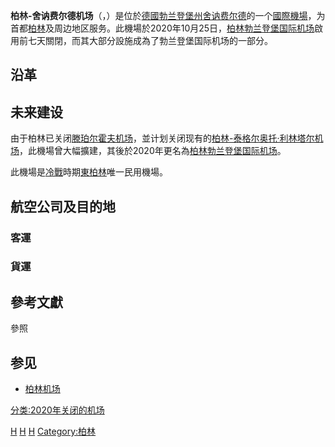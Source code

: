 {{Infobox airport
| name                   = 柏林-舍訥費爾德機場
| nativename             = Flughafen Berlin-Schönefeld
| image                  = SXF Logo.svg
| image-width            = 250
| image2                 = FLUGHAFEN SCHONEFELD BERLIN GERMANY JUNE 2013 (9025967808).jpg
| image2-width           = 250
| IATA                   = <s>SXF</s>
| ICAO                   = <s>EDDB</s>, <s>ETBS</s><sub>（1995年以前）</sub>
| type                   = 民用
| owner                  = 
| operator               = 
| city-served            = {{GER}}[[柏林|柏林]]
| location               = [[舍讷费尔德|舍讷费尔德]]
| focus_city             =
* [[易捷航空|易捷航空]]
* [[日耳曼尼亞航空|日耳曼尼亞航空]]
* [[瑞安航空|瑞安航空]]
| elevation-f            = 157
| elevation-m            = 48
| coordinates            = {{coord|52|22|43|N|013|31|14|E|region:DE|display=inline,title}}
| website                = [http://www.berlin-airport.de/en/travellers-sxf/index.php berlin-airport.de]
| pushpin_map            = Germany Berlin
| pushpin_label_position = 
| pushpin_label          = SXF
| pushpin_map_alt        = 
| pushpin_mapsize        = 
| pushpin_image          = 
| pushpin_map_caption    = 機場在柏林的位置
| metric-rwy             = y
| r1-number              = 07L/25R
| r1-length-f            = 11,881
| r1-length-m            = 3,600
| r1-surface             = [[柏油|柏油]]
| stat-year              = 2017
| stat1-header           = 旅客吞吐量（人）
| stat1-data             = {{increase}} 12,900,000
| footnotes              = <small>Sources: German [[Aeronautical_Information_Publication|AIP]] at [[European_Organisation_for_the_Safety_of_Air_Navigation|EUROCONTROL]]
}}

{{Portal box|德國|交通|航空}}

'''柏林-舍讷费尔德机场'''（{{lang|de|{{Audio|Flughafen_Berlin-Schönefeld.ogg|Flughafen Berlin-Schönefeld}}}}，{{airport codes|SXF|EDDB}}）是位於[[德國|德國]][[勃兰登堡州|勃兰登堡州]][[舍讷费尔德|舍讷费尔德]]的一个[[國際機場|國際機場]]，为首都[[柏林|柏林]]及周边地区服务。此機場於2020年10月25日，[[柏林勃兰登堡国际机场|柏林勃兰登堡国际机场]]啟用前七天關閉，而其大部分設施成為了勃兰登堡国际机场的一部分。

== 沿革 ==
{{expand section}}

== 未来建设 ==
由于柏林已关闭[[柏林-滕珀尔霍夫机场|滕珀尔霍夫机场]]，並计划关闭现有的[[柏林-泰格尔奥托·利林塔尔机场|柏林-泰格尔奥托·利林塔尔机场]]，此機場曾大幅擴建，其後於2020年更名為[[柏林勃兰登堡国际机场|柏林勃兰登堡国际机场]]。

此機場是[[冷戰|冷戰]]時期[[東柏林|東柏林]]唯一民用機場。

== 航空公司及目的地 ==
=== 客運 ===
<!--PLEASE DO NOT ADD OR REMOVE ROUTES WITHOUT GIVING A VALID SOURCE. EXACT DATES ARE MANDATORY FOR NEW ROUTES TO BE ADDED HERE. ALSO ADD INLINE CITATIONS IF POSSIBLE.-->
{{Airport destination list
<!-- -->
| [[俄羅斯航空|俄羅斯航空]] | [[謝列梅捷沃國際機場|莫斯科－謝列梅捷沃沃]]、[[普爾科沃機場|聖彼得堡]]
<!-- -->
| [[阿爾及利亞航空|阿爾及利亞航空]] | '''季節性：''' [[阿爾及爾胡阿里·布邁丁機場|阿爾及爾]]
<!-- -->
| [[維亞航空|維亞航空]] | '''季節性包機：''' [[布爾加斯機場|布爾加斯]]、[[瓦爾納機場|瓦爾納]]
<!-- -->
| [[Astra_Airlines|Astra Airlines]] | '''季節性包機：''' [[本-古里安國際機場|特拉維夫－本古里安]]
<!-- -->
| [[德國藍色航空|德國藍色航空]] | '''季節性包機：''' [[馬略卡島帕爾馬機場|馬略卡島帕爾馬]]
<!-- -->
| [[白俄羅斯航空|白俄羅斯航空]] | [[明斯克國際機場|明斯克]]
<!-- -->
| {{nowrap|[[保加利亞包機|保加利亞包機]]}} | '''季節性包機：''' [[布爾加斯機場|布爾加斯]]、 [[瓦爾納機場|瓦爾納]]
<!-- -->
| [[考蘭登航空|考蘭登航空]] | '''季節性：''' [[安塔利亞機場|安塔利亞]]
<!-- -->
| [[易捷航空|易捷航空]] | [[阿姆斯特丹史基浦機場|阿姆斯特丹]]、 [[雅典埃萊夫塞里奧斯·韋尼澤洛斯國際機場|雅典]]（2018年10月27日停辦）、 [[巴塞隆拿-埃爾普拉特機場|巴塞隆拿]]、 [[巴塞爾-米盧斯-弗賴堡歐洲機場|巴塞爾/米盧斯]]、 [[波爾多－梅里尼亞克機場|波爾多]]、 [[布里斯托機場|布里斯托]]、 [[布達佩斯李斯特·費倫茨國際機場|布達佩斯]]、 [[哥本哈根凱斯楚普機場|哥本哈根]]、 [[愛丁堡機場|愛丁堡]]（2018年5月1日停辦）、 [[日內瓦國際機場|日內瓦]]、 [[格拉斯哥機場|格拉斯哥]]、 [[拉納卡國際機場|拉納卡]]、 [[里斯本機場|里斯本]]、 [[利物浦約翰·列儂機場|利物浦]]、 [[格域機場|倫敦–格域]]、 [[倫敦盧頓機場|倫敦–盧頓]]、 [[盧森堡-芬德爾國際機場|盧森堡]]、 [[里昂聖埃克絮佩里機場|里昂]]、 [[馬拉加-太陽海岸機場|馬拉加]]、 [[曼徹斯特機場|曼徹斯特]]、 [[米蘭-馬爾彭薩機場|米蘭-馬爾彭薩]]、 [[馬賽普羅旺斯機場|馬賽]]、 [[那不勒斯國際機場|那不勒斯]]、 [[紐卡斯爾機場|紐卡斯爾]]、 [[尼斯藍色海岸機場|尼斯]]、 [[馬略卡島帕爾馬機場|馬略卡島帕爾馬]]、 [[比薩-聖朱斯托機場|比薩]]、 [[普里什蒂納國際機場|普里什蒂納]]、 [[薩爾茨堡機場|薩爾茨堡]]、 [[本-古里安國際機場|特拉維夫－本古里安]]、 [[特內里費南部機場|特內里費南部]]、 [[塞薩洛尼基馬其頓國際機場|塞薩洛尼基馬其頓]]、 [[圖盧茲-布拉尼亞克機場|圖盧茲]]、 [[威尼斯-泰塞拉機場|威尼斯]]、 [[維也納國際機場|維也納]]、 [[蘇黎世機場|蘇黎世]] <br />'''季節性：''' [[巴斯蒂亞-波瑞塔機場|巴斯蒂亞]]、 [[卡利亞里埃爾馬斯機場|卡利亞里]]、 [[卡塔尼亞-豐塔納羅沙機場|卡塔尼亞]]、 [[克基拉島揚尼斯·卡波迪斯特里亞斯國際機場|克基拉島]]、 [[杜布羅夫尼克機場|杜布羅夫尼克]]、 [[法魯機場|法魯]]、 [[伊拉克利翁尼科斯·卡贊察基斯國際機場|伊拉克利翁]]、 [[拉帕爾馬機場|拉帕爾馬]]、 [[Olbia_–_Costa_Smeralda_Airport|Olbia]]、 [[普拉機場|普拉]]、 [[羅得島迪亞戈拉斯國際機場|羅得島迪亞戈拉斯]]、 [[斯普利特機場|斯普利特]]、 [[塔林倫納特·梅里機場|塔林]]、<ref>{{Cite web |url=https://www.easyjet.com/en |title=存档副本 |access-date=2018-05-07 |archive-date=2017-05-27 |archive-url=https://web.archive.org/web/20170527022823/https://www.easyjet.com/en |dead-url=no }}</ref> [[瓦爾納機場|瓦爾納]]、 [[扎達爾機場|扎達爾]]（2018年6月27日開辦）
<!-- -->
| [[埃及航空|埃及航空]] | [[開羅國際機場|開羅]]
<!-- -->
| [[以色列航空|以色列航空]] | [[本-古里安國際機場|特拉維夫－本古里安]]（2018年10月15日復辦）<ref name="ch-avelal"/>
<!-- -->
| [[FlyEgypt|FlyEgypt]] | '''季節性包機：''' [[沙姆沙伊赫國際機場|沙姆沙伊赫]]<ref name="#1">https://www.tuifly.com/schedule/presentation/schedulePdfRH.do{{dead link|date=November 2017 |bot=InternetArchiveBot |fix-attempted=yes }}</ref>
<!-- -->
| [[自由鳥航空|自由鳥航空]] | '''包機：''' [[安塔利亞機場|安塔利亞]]
<!-- -->
| [[喬治亞航空|喬治亞航空]] | [[第比利斯國際機場|第比利斯]]<ref>{{Cite web |url=https://www.georgian-airways.com/en/information/timetable/ |title=存档副本 |access-date=2018-05-07 |archive-date=2017-10-16 |archive-url=https://web.archive.org/web/20171016175912/https://www.georgian-airways.com/en/information/timetable/ |dead-url=no }}</ref>
<!-- -->
| [[日耳曼尼亞航空|日耳曼尼亞航空]] | [[安塔利亞機場|安塔利亞]]、 [[貝魯特-拉菲克·哈里里國際機場|貝魯特]]、 [[富埃特文圖拉機場|富埃特文圖拉]]、 [[大加那利機場|大加那利]]、 [[洪加達國際機場|洪加達]]、<ref name="germaniaofficial"/> [[阿萊姆港國際機場|阿萊姆港]]、<ref name="germaniaofficial"/> [[帕福斯國際機場|帕福斯]]、 [[伊瑪目何梅尼國際機場|德黑蘭–伊瑪目何梅尼]] <br />'''季節性：''' [[Adana_Şakirpaşa_Airport|Adana]] （2018年6月27日開辦）、 [[米拉斯-博德魯姆機場|博德魯姆]]、 [[布爾加斯機場|布爾加斯]]、 [[伊拉克利翁尼科斯·卡贊察基斯國際機場|伊拉克利翁]] （2018年5月2日開辦）、<ref name="germaniaofficial">{{cite web|url=https://www.flygermania.com/en-de/|language=en|title=Book cheap flights|website=flygermania.com|accessdate=18 July 2017|archive-url=https://web.archive.org/web/20170706200038/https://www.flygermania.com/en-de/|archive-date=2017-07-06|dead-url=yes}}</ref> [[伊維薩機場|伊維薩]]、 [[科斯島國際機場|科斯島]] （2018年5月5日開辦）、<ref name="germaniaofficial"/> [[馬略卡島帕爾馬機場|馬略卡島帕爾馬]] （2018年5月2日開辦）、 [[羅得島迪亞戈拉斯國際機場|羅得島迪亞戈拉斯]] （2018年5月1日開辦）、<ref name="germaniaofficial"/> [[沙姆沙伊赫國際機場|沙姆沙伊赫]]、 [[特內里費南部機場|特內里費南部]]
<!-- -->
| [[挪威航空|挪威航空]] | [[卑爾根機場|卑爾根]]、 [[哥本哈根凱斯楚普機場|哥本哈根凱斯楚普]]、<ref>{{Cite web |url=https://www.norwegian.com/uk/destinations/BerlinSch%C3%B6nefeld-Alldestinations |title=存档副本 |access-date=2018-05-07 |archive-date=2017-10-15 |archive-url=https://web.archive.org/web/20171015151634/https://www.norwegian.com/uk/destinations/BerlinSch%C3%B6nefeld-Alldestinations |dead-url=no }}</ref> [[奧斯陸加勒穆恩機場|奧斯陸–加勒穆恩]]、 [[斯德哥爾摩-阿蘭達機場|斯德哥爾摩-阿蘭達]]、 [[特內里費南部機場|特內里費南部]] <br />'''季節性：''' [[Stavanger_Airport、_Sola|Stavanger]]
<!-- -->
| [[突尼西亞尼韋爾航空|突尼西亞尼韋爾航空]] | '''季節性：''' [[莫納斯提爾哈比卜·布爾吉巴國際機場|莫納斯提爾]]<ref>{{Cite web |url=https://www.routesonline.com/news/38/airlineroute/276231/nouvelair-tunisie-expands-monastir-germany-routes-from-dec-2017/ |title=Nouvelair expand Germany network |access-date=2018-05-07 |archive-date=2017-12-16 |archive-url=https://web.archive.org/web/20171216034503/https://www.routesonline.com/news/38/airlineroute/276231/nouvelair-tunisie-expands-monastir-germany-routes-from-dec-2017/ |dead-url=no }}</ref>
<!-- -->
| [[捷特二航空|捷特二航空]] | '''季節性：''' [[里茲布拉福機場|里茲布拉福]]
<!-- -->
| [[飛馬航空|飛馬航空]] | [[薩比哈·格克琴國際機場|伊斯坦堡－薩比哈·格克琴]] <br />'''季節性：''' [[安塔利亞機場|安塔利亞]]
<!-- -->
| [[瑞安航空|瑞安航空]] | [[阿利坎特-埃爾切機場|阿利坎特]]、 [[雅典埃萊夫塞里奧斯·韋尼澤洛斯國際機場|雅典]]、 [[巴塞隆拿-埃爾普拉特機場|巴塞隆拿]]、 [[巴里卡羅爾蒂瓦機場|巴里]]、 [[貝爾法斯特國際機場|貝爾法斯特]]、 [[卡拉瓦喬國際機場|貝加莫]]、 [[比隆機場|比隆]]、<ref name='''Airlineroute'''>{{cite web|url=http://www.routesonline.com/news/38/airlineroute/271685/ryanair-w17-new-routes-as-of-05mar17/|title=Ryanair W17 new routes as of 05MAR17|publisher=Routesonline|accessdate=5 March 2017|archive-date=2017-03-06|archive-url=https://web.archive.org/web/20170306034545/http://www.routesonline.com/news/38/airlineroute/271685/ryanair-w17-new-routes-as-of-05mar17/|dead-url=no}}</ref> [[波隆納機場|波隆納]]、 [[布拉迪斯拉發機場|布拉迪斯拉發]]、 [[布魯塞爾機場|布魯塞爾]]、 [[布加勒斯特奧托佩尼-亨利·科安德國際機場|布加勒斯特]]、 [[布達佩斯李斯特·費倫茨國際機場|布達佩斯]]、 [[卡塔尼亞-豐塔納羅沙機場|卡塔尼亞]]、 [[科隆/波昂機場|科隆/波昂]]、<ref>{{Cite web |url=https://s3-eu-west-1.amazonaws.com/fr-prod-static-pdf/Suspended+Winter+Services+2017.pdf |title=存档副本 |access-date=2018-05-07 |archive-date=2017-10-06 |archive-url=https://web.archive.org/web/20171006162744/https://s3-eu-west-1.amazonaws.com/fr-prod-static-pdf/Suspended+Winter+Services+2017.pdf |dead-url=no }}</ref> [[都柏林機場|都柏林]]、 [[東密德蘭機場|東密德蘭]]、 [[富埃特文图拉机场|富埃特文图拉]]、 [[格拉斯哥機場|格拉斯哥]]（2018年10月27日停辦）、<ref>{{Cite web |url=https://www.telegraph.co.uk/news/2018/02/27/ryanair-axes-20-routes-base-glasgow-airport/ |title=存档副本 |access-date=2018-05-07 |archive-date=2020-11-09 |archive-url=https://web.archive.org/web/20201109032222/https://www.telegraph.co.uk/news/2018/02/27/ryanair-axes-20-routes-base-glasgow-airport/ |dead-url=no }}</ref> [[大加那利機場|大加那利]]、 [[克拉科夫若望·保祿二世國際機場|克拉科夫]]、<ref>{{Cite web |url=http://www.routesonline.com/news/38/airlineroute/271685/ryanair-w17-new-routes-as-of-05mar17/ |title=存档副本 |access-date=2018-05-07 |archive-date=2017-03-06 |archive-url=https://web.archive.org/web/20170306034545/http://www.routesonline.com/news/38/airlineroute/271685/ryanair-w17-new-routes-as-of-05mar17/ |dead-url=no }}</ref> [[蘭薩羅特機場|蘭薩羅特]]、 [[里斯本機場|里斯本]]、 [[倫敦史坦斯特機場|倫敦史坦斯特]]、 [[阿道弗·蘇亞雷斯馬德里-巴拉哈斯機場|馬德里]]、 [[馬拉加-太陽海岸機場|馬拉加]]、 [[馬耳他國際機場|馬耳他]]、 [[曼徹斯特|曼徹斯特]]、 [[尼什君士坦丁大帝國際機場|Niš]]、 [[法爾科內－波爾塞里諾機場|巴勒摩]]、 [[馬略卡島帕爾馬機場|馬略卡島]]、 [[比薩-聖朱斯托機場|比薩]]、 [[波德戈里察國際機場|波德戈里察]]、 [[波爾圖機場|波爾圖]]、 [[里加國際機場|里加]]、 [[羅馬-錢皮諾機場|羅馬-錢皮諾]]、 [[桑坦德機場|桑坦德]]、 [[塞維利亞機場|塞維利亞]]、 [[索菲亞機場|索菲亞]]、 [[特內里費南部機場|特內里費南部]]、 [[塞薩洛尼基馬其頓國際機場|塞薩洛尼基]]、 [[圖盧茲-布拉尼亞克機場|圖盧茲]]、 [[特雷維索機場|特雷維索]]、 [[華倫西亞機場|華倫西亞]]、 [[維羅納維拉弗蘭卡機場|維羅納]]、 [[維爾紐斯國際機場|維爾紐斯]] <br />'''季節性：''' [[奧華特機場|奧華特]]、 [[熱舒夫-加西恩卡機場|熱舒夫]]、 [[扎達爾機場|扎達爾]]、 [[克里機場|克里]]
<!-- -->
| {{nowrap|[[德國小星球航空|德國小星球航空]]}} | '''季節性包機：''' [[阿萊姆港國際機場|阿萊姆港]]<ref name="#1"/>
<!-- -->
| [[法國泛航航空|法國泛航航空]] | [[南特亞特蘭提科機場|南特亞特蘭提科]]
<!-- -->
| [[突尼斯航空|突尼斯航空]] | [[傑爾巴-傑爾吉斯國際機場|傑爾巴]]、 [[恩菲達-哈馬馬特國際機場|恩菲達]]
<!-- -->
| [[向上航空|向上航空]] | [[本-古里安國際機場|特拉維夫－本古里安]]（2018年10月14日停辦）<ref name="ch-avelal">[https://www.ch-aviation.com/portal/news/63062-israels-el-al-to-drop-up-budget-brand ch-aviation.com - Israel's El Al to drop UP budget brand] {{Wayback|url=https://www.ch-aviation.com/portal/news/63062-israels-el-al-to-drop-up-budget-brand |date=20180104192734 }} 4 January 2018</ref>
<!-- -->
| [[維茲航空|維茲航空]] | [[利沃夫基利茨基國際機場|利維夫]]、 [[布達佩斯李斯特·費倫茨國際機場|布達佩斯]]、 [[基希涅夫國際機場|基希涅夫]]、 [[克盧日國際機場|克盧日-納波卡]]、 [[庫塔伊西國際機場|庫塔伊西]]、 [[斯科普里亞歷山大大帝機場|斯科普里]]、 [[圖茲拉國際機場|圖茲拉]]
<!-- -->
| [[沃奧航空|沃奧航空]] | [[凱夫拉維克國際機場|凱夫拉維克]]
<!-- -->
}}

=== 貨運 ===
{{Airport destination list
<!-- -->
| [[聯邦快遞航空|聯邦快遞航空]] | [[格但斯克萊赫·華里沙機場|格但斯克]]、[[巴黎夏爾·戴高樂機場|巴黎夏爾·戴高樂]]
<!-- -->
| [[West_Air_Sweden|West Air Sweden]] | [[科隆/波昂機場|科隆/波昂機場]]
<!-- -->
}}

== 參考文獻 ==
;參照
{{Reflist|30em}}

== 参见 ==
* [[柏林机场|柏林机场]]

{{德國機場}}

[[Category:1934年德國建立|H]]
[[Category:1934年啟用的機場|H]]
[[Category:德國機場|H]]
[[Category:柏林|Category:柏林]]
[[分类:2020年关闭的机场|分类:2020年关闭的机场]]
